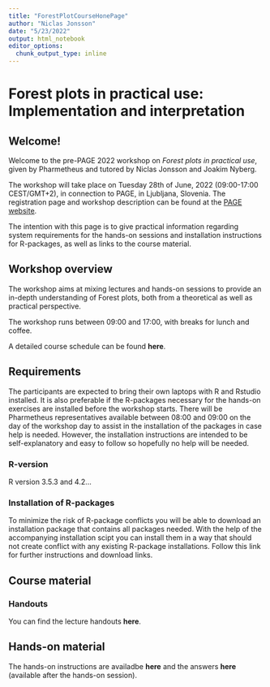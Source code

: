 ```yaml
---
title: "ForestPlotCourseHonePage"
author: "Niclas Jonsson"
date: "5/23/2022"
output: html_notebook
editor_options: 
  chunk_output_type: inline
---
```


# Forest plots in practical use: Implementation and interpretation

## Welcome!

Welcome to the pre-PAGE 2022 workshop on *Forest plots in practical use*, given by Pharmetheus and tutored by Niclas Jonsson and Joakim Nyberg.

The workshop will take place on Tuesday 28th of June, 2022 (09:00-17:00 CEST/GMT+2), in connection to PAGE, in Ljubljana, Slovenia. The registration page and workshop description can be found at the [PAGE website](https://www.page-meeting.org/default.asp?id=47&keuze=meeting&mid=23).

The intention with this page is to give practical information regarding system requirements for the hands-on sessions and installation instructions for R-packages, as well as links to the course material.

## Workshop overview

The workshop aims at mixing lectures and hands-on sessions to provide an in-depth understanding of Forest plots, both from a theoretical as well as practical perspective.

The workshop runs between 09:00 and 17:00, with breaks for lunch and coffee. 

A detailed course schedule can be found **here**.


## Requirements

The participants are expected to bring their own laptops with R and Rstudio installed. It is also preferable if the R-packages necessary for the hands-on exercises are installed before the workshop starts. There will be Pharmetheus representatives available between 08:00 and 09:00 on the day of the workshop day to assist in the installation of the packages in case help is needed. However, the installation instructions are intended to be self-explanatory and easy to follow so hopefully no help will be needed. 

### R-version

R version 3.5.3 and 4.2...

### Installation of R-packages

To minimize the risk of R-package conflicts you will be able to download an installation package that contains all packages needed. With the help of the accompanying installation scipt you can install them in a way that should not create conflict with any existing R-package installations. Follow this link for further instructions and download links.


## Course material

### Handouts


You can find the lecture handouts **here**.

## Hands-on material

The hands-on instructions are availadbe **here** and the answers **here** (available after the hands-on session).



